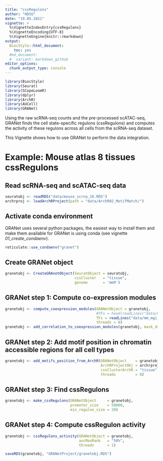 ```yaml
---
title: "cssRegulons"
author: "HDSU"
date: "19.05.2021"
vignette: >
  %\VignetteIndexEntry{cssRegulons}
  %\VignetteEncoding{UTF-8}  
  %\VignetteEngine{knitr::rmarkdown}
output:
  BiocStyle::html_document:
    toc: yes
  #md_document:
  #  variant: markdown_github
editor_options: 
  chunk_output_type: console
---
```


  
```r
library(BiocStyle)
library(Seurat)
library(SCopeLoomR)
library(dplyr)
library(ArchR)
library(AUCell)
library(GRANet)

```

Using the raw scRNA-seq counts and the pre-processed scATAC-seq, GRANet finds the cell state-specific regulons (cssRegulons) and computes the activity of these regulons across all cells from the scRNA-seq dataset.

This Vignette shows how to use GRANet to perform the data integration.

# Example: Mouse atlas 8 tissues cssRegulons

## Read scRNA-seq and scATAC-seq data

```r
seuratobj <- readRDS("data/mouse_scrna_1K.RDS")
archrproj <- loadArchRProject(path = "data/ArchR02_MotifMatch/")

```

## Activate conda environment 

GRANet uses several python packages, the easiest way to install them and make them available for GRANet is using conda (see vignette _01_create_condaenv_).

```r
reticulate::use_condaenv("granet")
```

## Create GRANet object

```r
granetobj <- CreateGRAnetObject(SeuratObject = seuratobj, 
                                cssCluster   = "tissue", 
                                genome       = 'mm9')

```


## GRANet step 1: Compute co-expression modules

```r
granetobj <- compute_coexpression_modules(GRANetObject = granetobj, 
                                          #TFs = head(readLines("data/mm_mgi_tfs.txt")), 
                                          TFs = readLines("data/mm_mgi_tfs.txt"), 
                                          threads = 8)
granetobj <- add_correlation_to_coexpression_modules(granetobj, mask_dropouts=FALSE)

```


## GRANet step 2: Add motif position in chromatin accessible regions for all cell types

```r
granetobj <- add_motifs_position_from_ArchR(GRANetObject    = granetobj, 
                                            ArchRProjectObj = archrproj, 
                                            cssClusterArchR = "tissue", 
                                            threads         = 8)
```


## GRANet step 3: Find cssRegulons 

```r
granetobj <- make_cssRegulons(GRANetObject     = granetobj, 
                              promoter_size    = 50000, 
                              min_regulon_size = 20)

```

## GRANet step 4: Compute cssRegulon activity

```r
granetobj <- cssRegulons_activity(GRANetObject = granetobj, 
                                  aucMaxRank   = "50%", 
                                  threads      = 1)

saveRDS(granetobj, "GRANetProject/granetobj.RDS")

```



